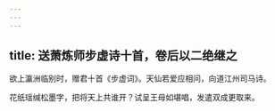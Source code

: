 ```yaml
---
---
---
```

title: 送萧炼师步虚诗十首，卷后以二绝继之
---



欲上瀛洲临别时，赠君十首《步虚词》。天仙若爱应相问，向道江州司马诗。

花纸瑶缄松墨字，把将天上共谁开？试呈王母如堪唱，发遣双成更取来。